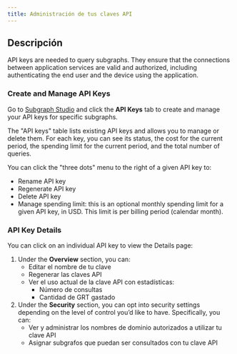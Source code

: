 ```yaml
---
title: Administración de tus claves API
---
```


## Descripción

API keys are needed to query subgraphs. They ensure that the connections between application services are valid and authorized, including authenticating the end user and the device using the application.

### Create and Manage API Keys

Go to [Subgraph Studio](https://thegraph.com/studio/) and click the **API Keys** tab to create and manage your API keys for specific subgraphs.

The "API keys" table lists existing API keys and allows you to manage or delete them. For each key, you can see its status, the cost for the current period, the spending limit for the current period, and the total number of queries.

You can click the "three dots" menu to the right of a given API key to:

- Rename API key
- Regenerate API key
- Delete API key
- Manage spending limit: this is an optional monthly spending limit for a given API key, in USD. This limit is per billing period (calendar month).

### API Key Details

You can click on an individual API key to view the Details page:

1. Under the **Overview** section, you can:
   - Editar el nombre de tu clave
   - Regenerar las claves API
   - Ver el uso actual de la clave API con estadísticas:
     - Número de consultas
     - Cantidad de GRT gastado
2. Under the **Security** section, you can opt into security settings depending on the level of control you’d like to have. Specifically, you can:
   - Ver y administrar los nombres de dominio autorizados a utilizar tu clave API
   - Asignar subgrafos que puedan ser consultados con tu clave API
